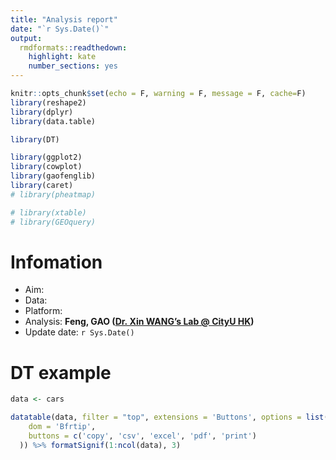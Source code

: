 ```yaml
---
title: "Analysis report"
date: "`r Sys.Date()`"
output:
  rmdformats::readthedown:
    highlight: kate
    number_sections: yes
---
```

```r
knitr::opts_chunk$set(echo = F, warning = F, message = F, cache=F)
library(reshape2)
library(dplyr)
library(data.table)

library(DT)

library(ggplot2)
library(cowplot)
library(gaofenglib)
library(caret)
# library(pheatmap)

# library(xtable)
# library(GEOquery)
```

# Infomation

- Aim:  
- Data:  
- Platform:  
- Analysis: **Feng, GAO ([Dr. Xin WANG's Lab @ CityU HK](http://cityu-hk-compbio.com/))**  
- Update date: `r Sys.Date()`  

# DT example

```r
data <- cars

datatable(data, filter = "top", extensions = 'Buttons', options = list(
    dom = 'Bfrtip',
    buttons = c('copy', 'csv', 'excel', 'pdf', 'print')
  )) %>% formatSignif(1:ncol(data), 3)
```
